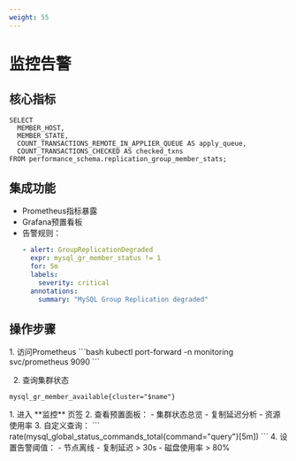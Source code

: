 ```yaml
---
weight: 55
---
```

# 监控告警

## 核心指标
```
SELECT 
  MEMBER_HOST,
  MEMBER_STATE,
  COUNT_TRANSACTIONS_REMOTE_IN_APPLIER_QUEUE AS apply_queue,
  COUNT_TRANSACTIONS_CHECKED AS checked_txns
FROM performance_schema.replication_group_member_stats;
```

## 集成功能
- Prometheus指标暴露
- Grafana预置看板
- 告警规则：
  ```yaml
  - alert: GroupReplicationDegraded
    expr: mysql_gr_member_status != 1
    for: 5m
    labels:
      severity: critical
    annotations:
      summary: "MySQL Group Replication degraded"
  ```

## 操作步骤
<Tabs>
<Tab label="CLI">
1. 访问Prometheus
```bash
kubectl port-forward -n monitoring svc/prometheus 9090
```

2. 查询集群状态
```
mysql_gr_member_available{cluster="$name"}
```
</Tab>

<Tab label="Web Console">
1. 进入 **监控** 页签
2. 查看预置面板：
   - 集群状态总览
   - 复制延迟分析
   - 资源使用率
3. 自定义查询：
   ```
   rate(mysql_global_status_commands_total{command="query"}[5m])
   ```
4. 设置告警阈值：
   - 节点离线
   - 复制延迟 > 30s
   - 磁盘使用率 > 80%
</Tab>
</Tabs>
